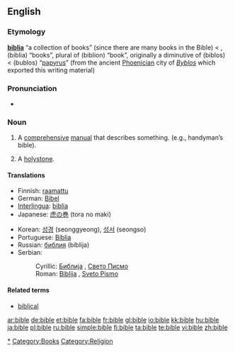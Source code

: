 {{see|Bible}}
{{wikipedia|Bible}}
==English==

===Etymology===
{{L.}} '''[[biblia]]''' “a collection of books” (since there are many books in the Bible) < {{AGr.}} '''{{polytonic|[[βιβλία]]}}''', (biblia) “books”, plural of '''{{polytonic|[[βιβλίον]]}}''' (biblion) “book”, originally a diminutive of '''{{polytonic|[[βίβλος]]}}''' (biblos) < '''{{polytonic|[[βύβλος]]}}''' (bublos) “[[papyrus]]” (from the ancient [[Phoenicia]]n city of ''[[Byblos]]'' which exported this writing material)

===Pronunciation===
*{{IPA|/'baɪbəl/}}
*:{{rhymes|aɪbəl}}

===Noun===
{{en-noun}}

# A [[comprehensive]] [[manual]] that describes something. (e.g., handyman’s bible).
# {{nautical}} A [[holystone]].

====Translations====
{{trans-top|comprehensive manual}}
*Finnish: [[raamattu]]
*German: [[Bibel]] {{f}}
*[[Interlingua]]: [[biblia]]
*Japanese: [[虎の巻]] (tora no maki)
{{trans-mid}}
*Korean: [[성경]] (seonggyeong), [[성서]] (seongso)
*Portuguese: [[Bíblia]] {{f}}
*Russian: [[библия]] (bíblija) {{f}}
*Serbian:
*:Cyrillic: [[Библија]] {{f}}, [[Свето Писмо]] {{n}}
*:Roman: [[Biblija]] {{f}}, [[Sveto Pismo]] {{n}}
{{trans-bottom}}

====Related terms====
*[[biblical]]

[[Category:Bible|*]]
[[Category:Books]]
[[Category:Religion]]

[[ar:bible]]
[[de:bible]]
[[et:bible]]
[[fa:bible]]
[[fr:bible]]
[[gl:bible]]
[[io:bible]]
[[kk:bible]]
[[hu:bible]]
[[ja:bible]]
[[pl:bible]]
[[ru:bible]]
[[simple:bible]]
[[fi:bible]]
[[ta:bible]]
[[te:bible]]
[[vi:bible]]
[[zh:bible]]